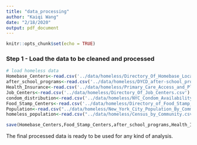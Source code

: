 ```yaml
---
title: "data_processing"
author: "Kaiqi Wang"
date: "2/18/2020"
output: pdf_document
---
```


```r
knitr::opts_chunk$set(echo = TRUE)
```

### Step 1 - Load the data to be cleaned and processed

```r
# load homeless data
Homebase_Centers<-read.csv('../data/homeless/Directory_Of_Homebase_Locations.csv') 
after_school_programs<-read.csv('../data/homeless/DYCD_after-school_programs__Runaway_And_Homeless_Youth.csv') 
Health_Insurance<-read.csv('../data/homeless/Primary_Care_Access_and_Planning_-_Health_Insurance_Enrollment.csv') 
Job_Centers<-read.csv('../data/homeless/Directory_Of_Job_Centers.csv') 
condom_distribution<-read.csv('../data/homeless/NYC_Condom_Availability_Program_-_HIV_condom_distribution_locations.csv') 
Food_Stamp_Centers<-read.csv('../data/homeless/Directory_of_Food_Stamp_Centers.csv')
Population<-read.csv("../data/homeless/New_York_City_Population_By_Community_Districts.csv")
homeless_population<-read.csv("../data/homeless/Census_by_Community.csv")
```


```r
save(Homebase_Centers,Food_Stamp_Centers,after_school_programs,Health_Insurance,Job_Centers,condom_distribution,Population,homeless_population, file="../app/homeless.RData")
```

The final processed data is ready to be used for any kind of analysis.